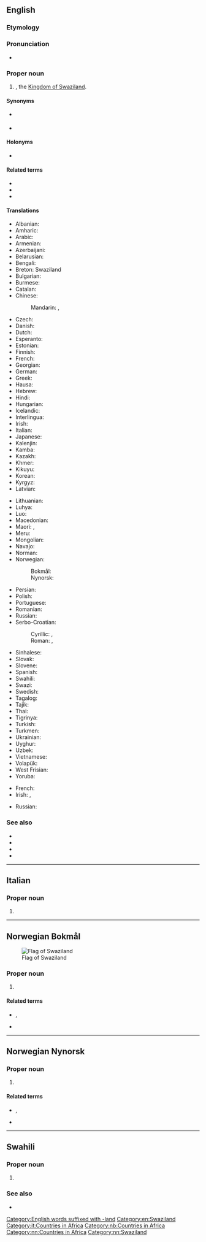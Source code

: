 ==English==
{{wikipedia}}

===Etymology===
{{compound|en|Swazi|land}}

===Pronunciation===
* {{IPA|en|/ˈswɑːziˌlænd/}}
{{rfap|en}}

===Proper noun===
{{en-proper noun}}

# {{senseid|en|Q1050}}{{place|en|country|r/Southern Africa}}, the [[Kingdom of Swaziland]].

====Synonyms====
* {{l|en|eSwatini}} {{i|since April 19 2018}}
* {{l|en|Kingdom of eSwatini}}

====Holonyms====
* {{l|en|Subsahara}}

====Related terms====
* {{l|en|Swazilander}}
* {{l|en|Swaziness}}
* {{l|en|Swazi}}

====Translations====
{{trans-top-also|id=Q1050|Kingdom of Swaziland|eSwatini}}
* Albanian: {{t|sq|Suaziland|m}}
* Amharic: {{t|am|ስዋዚላንድ}}
* Arabic: {{t|ar|سُوَازِيلَانْدَ|tr=suwazilanda}}
* Armenian: {{t|hy|Սվազիլենդ}}
* Azerbaijani: {{t|az|Svazilend}}
* Belarusian: {{t|be|Свазіле́нд|m}}
* Bengali: {{t|bn|সোয়াজিল্যান্ড}}
* Breton: Swaziland
* Bulgarian: {{t|bg|Свазиле́нд|m}}
* Burmese: {{t|my|ဆွာဇီလန်}}
* Catalan: {{t+|ca|Swazilàndia|f}}
* Chinese:
*: Mandarin: {{t+|cmn|斯威士蘭}}, {{t+|cmn|斯威士兰|tr=Sīwēishìlán}}
* Czech: {{t+|cs|Svazijsko|n}}
* Danish: {{t|da|Swaziland}}
* Dutch: {{t+|nl|Swaziland}}
* Esperanto: {{t+|eo|Svazilando}}
* Estonian: {{t+|et|Svaasimaa}}
* Finnish: {{t+|fi|Swazimaa}}
* French: {{t+|fr|Swaziland|m}}
* Georgian: {{t|ka|სვაზილენდი}}
* German: {{t+|de|Swasiland}}
* Greek: {{t+|el|Σουαζιλάνδη|f}}
* Hausa: {{t|ha|Suwazilan}}
* Hebrew: {{t|he|סוואזילנד}}
* Hindi: {{t|hi|स्वाजीलैंड}}
* Hungarian: {{t+|hu|Szváziföld}}
* Icelandic: {{t+|is|Svasíland|n}}
* Interlingua: {{t|ia|Swazilandia}}
* Irish: {{t|ga|Suasalainn|f|alt=An tSuasalainn}}
* Italian: {{t+|it|Swaziland|m}}
* Japanese: {{t+|ja|スワジランド|tr=Suwajirando}}
* Kalenjin: {{t|kln|Uswazi}}
* Kamba: {{t|kam|Uswasi}}
* Kazakh: {{t|kk|Свазиленд}}
* Khmer: {{t+|km|ស្វាស៊ីឡង់}}
* Kikuyu: {{t|ki|Uswathi}}
* Korean: {{t|ko|^스와질란드}}
* Kyrgyz: {{t|ky|Свазиленд}}
* Latvian: {{t|lv|Svazilenda|f}}
{{trans-mid}}
* Lithuanian: {{t+|lt|Svazilandas|m}}
* Luhya: {{t|luy|Buswazi}}
* Luo: {{t|luo|Swazi}}
* Macedonian: {{t|mk|Сва́зиленд|m}}
* Maori: {{t|mi|Warerangi}}, {{t|mi|Warirangi  }}
* Meru: {{t|mer|Uswathi}}
* Mongolian: {{t|mn|Свазиланд}}
* Navajo: {{t|nv|Swáazi Dineʼé bikéyah|sc=Latn}}
* Norman: {{t|nrf|Swaziland|m}}
* Norwegian:
*: Bokmål: {{t+|nb|Swaziland}}
*: Nynorsk: {{t+|nn|Swaziland}}
* Persian: {{t|fa|سوازیلند|tr=savâziland}}
* Polish: {{t+|pl|Suazi}}
* Portuguese: {{t+|pt|Suazilândia|f}}
* Romanian: {{t|ro|Swaziland|n}}
* Russian: {{t+|ru|Свазиле́нд|m}}
* Serbo-Croatian:
*: Cyrillic: {{t|sh|Сва̏зи}}, {{t|sh|Свазиленд}}
*: Roman: {{t+|sh|Svȁzi}}, {{t|sh|Svazilend}}
* Sinhalese: {{t|si|ස්වාසිලන්තය}}
* Slovak: {{t|sk|Svazijsko|n}}
* Slovene: {{t|sl|Svazi|m}}
* Spanish: {{t+|es|Suazilandia|f}}
* Swahili: {{t+|sw|Uswazi}}
* Swazi: {{t|ss|káNgwane}}
* Swedish: {{t+|sv|Swaziland}}
* Tagalog: {{t|tl|Swasilandya}}
* Tajik: {{t|tg|Свазиленд}}
* Thai: {{t+|th|สวาซิแลนด์}}
* Tigrinya: {{t|ti|ስዋዚላንድ}}
* Turkish: {{t+|tr|Svaziland}}
* Turkmen: {{t|tk|Swazilend}}
* Ukrainian: {{t+|uk|Свазіле́нд|m}}
* Uyghur: {{t|ug|سۋازىلاند}}
* Uzbek: {{t|uz|Svazilend}}
* Vietnamese: {{t|vi|Xoa-di-len}}
* Volapük: {{t+|vo|Svasiyän}}
* West Frisian: {{t|fy|Swazilân}}
* Yoruba: {{t|yo|Saṣiland}}
{{trans-bottom}}

{{trans-top|attributive form - relating to Swaziland}}
* French: {{t+|fr|swazilandais}}
* Irish: {{t|ga|Suasalannach}}, {{t|ga|Suasalainne|alt=Na Suasalainne}}
{{trans-mid}}
* Russian: {{t|ru|свазиле́ндский}}
{{trans-bottom}}

===See also===
* {{l|en|Mbabane}}
* {{l|en|Lobamba}}
* {{l|en|Appendix:Countries of the world|Countries of the world}}
* {{list:countries of Africa/en}}

[[Category:English words suffixed with -land]]
[[Category:en:Swaziland]]

----

==Italian==
{{wikipedia|lang=it}}

===Proper noun===
{{it-proper noun|m}}

# {{l|en|Swaziland}}

[[Category:it:Countries in Africa]]

----

==Norwegian Bokmål==
{{wikipedia|lang=no}}
[[File:Flag of Eswatini.svg|thumb|Flag of Swaziland]]

===Proper noun===
{{head|nb|proper noun}}

# {{l|en|Swaziland}}

====Related terms====
* {{l|nb|swazilender}}, {{l|nb|swazilending}}
* {{l|nb|swazilandsk}}

[[Category:nb:Countries in Africa]]

----

==Norwegian Nynorsk==

===Proper noun===
{{wikipedia|lang=nn}}
{{head|nn|proper noun}}

# {{l|en|Swaziland}}

====Related terms====
* {{l|nn|swazilendar}}, {{l|nn|swazilending}}
* {{l|nn|swazilandsk}}

[[Category:nn:Countries in Africa]]
[[Category:nn:Swaziland]]

----

==Swahili==
{{wikipedia|lang=sw}}

===Proper noun===
{{head|sw|proper noun}}

# {{l|en|Swaziland}} {{gl|country}}

===See also===
* {{list:countries of Africa/sw}}